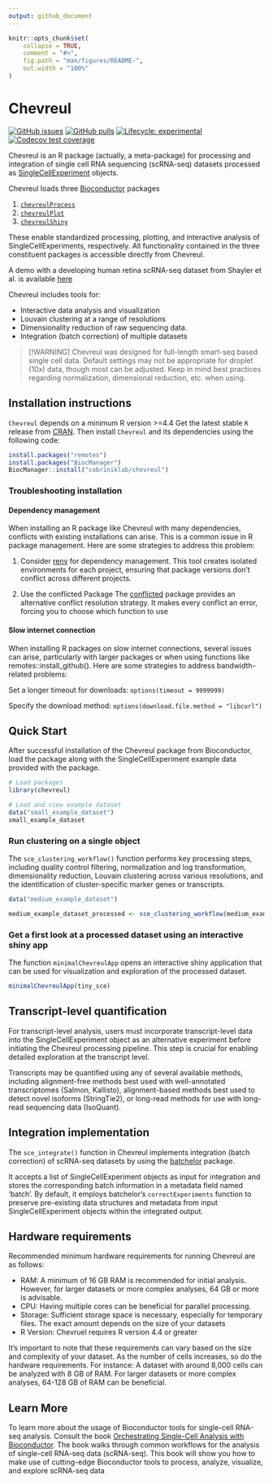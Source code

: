 ```yaml
---
output: github_document
---
```



<!-- README.md is generated from README.Rmd. Please edit that file -->

```r
knitr::opts_chunk$set(
    collapse = TRUE,
    comment = "#>",
    fig.path = "man/figures/README-",
    out.width = "100%"
)
```

# Chevreul

<!-- badges: start -->
[![GitHub issues](https://img.shields.io/github/issues/cobriniklab/chevreul)](https://github.com/cobriniklab/chevreul/issues)
[![GitHub pulls](https://img.shields.io/github/issues-pr/cobriniklab/chevreul)](https://github.com/cobriniklab/chevreul/pulls)
[![Lifecycle: experimental](https://img.shields.io/badge/lifecycle-experimental-orange.svg)](https://lifecycle.r-lib.org/articles/stages.html#experimental)
[![Codecov test coverage](https://codecov.io/gh/cobriniklab/chevreul/graph/badge.svg)](https://app.codecov.io/gh/cobriniklab/chevreul)
<!-- badges: end -->

Chevreul is an R package (actually, a meta-package) for processing and integration of single cell RNA sequencing (scRNA-seq) datasets processed as
<a href="https://bioconductor.org/packages/devel/bioc/vignettes/SingleCellExperiment/inst/doc/intro.html" target="_blank" rel="noopener noreferrer">SingleCellExperiment</a> objects.

Chevreul loads three [Bioconductor](http://bioconductor.org/) packages 

1. [`chevreulProcess`](https://github.com/cobriniklab/chevreulProcess) 
2. [`chevreulPlot`](https://github.com/cobriniklab/chevreulPlot)
3. [`chevreulShiny`](https://github.com/cobriniklab/chevreulShiny)

These enable standardized processing, plotting, and interactive analysis of SingleCellExperiments, respectively.
All functionality contained in the three constituent packages is accessible directly from Chevreul. 

A demo with a developing human retina scRNA-seq dataset from Shayler et al. is available <a href="https://cobrinik-1.saban-chla.usc.edu/shinyproxy/app/chevreul" target="_blank" rel="noopener noreferrer">here</a>

Chevreul includes tools for:

-   Interactive data analysis and visualization 
-   Louvain clustering at a range of resolutions 
-   Dimensionality reduction of raw sequencing data.
-   Integration (batch correction) of multiple datasets

> [!WARNING]
> Chevreul was designed for full-length smart-seq based single cell data. Default settings may not be appropriate for droplet (10x) data, though most can be adjusted. Keep in mind best practices regarding normalization, dimensional reduction, etc. when using. 

## Installation instructions

`Chevreul` depends on a minimum R version >=4.4
Get the latest stable `R` release from [CRAN](http://cran.r-project.org/). Then install `Chevreul` and its dependencies using the following code:

```r
install.packages("remotes")
install.packages("BiocManager")
BiocManager::install("cobriniklab/chevreul")
```

### Troubleshooting installation

#### Dependency management

When installing an R package like Chevreul with many dependencies, conflicts with existing installations can arise. This is a common issue in R package management. Here are some strategies to address this problem:

1. Consider <a href="https://rstudio.github.io/renv/articles/renv.html" target="_blank" rel="noopener noreferrer">renv</a> for dependency management. This tool creates isolated environments for each project, ensuring that package versions don't conflict across different projects.

2. Use the conflicted Package
The <a href="https://conflicted.r-lib.org" target="_blank" rel="noopener noreferrer">conflicted</a> package provides an alternative conflict resolution strategy. It makes every conflict an error, forcing you to choose which function to use

#### Slow internet connection

When installing R packages on slow internet connections, several issues can arise, particularly with larger packages or when using functions like remotes::install_github(). Here are some strategies to address bandwidth-related problems:

Set a longer timeout for downloads:
`options(timeout = 9999999)`

Specify the download method:
`options(download.file.method = "libcurl")`

## Quick Start

After successful installation of the Chevreul package from Bioconductor, load the package along with the SingleCellExperiment example data provided with the package.

```r
# Load packages
library(chevreul)

# Load and view example dataset
data("small_example_dataset")
small_example_dataset
```

### Run clustering on a single object

The `sce_clustering_workflow()` function performs key processing steps, including quality control filtering, normalization and log transformation, dimensionality reduction, Louvain clustering across various resolutions, and the identification of cluster-specific marker genes or transcripts.

```r
data("medium_example_dataset")

medium_example_dataset_processed <- sce_clustering_workflow(medium_example_dataset, resolution = 0.6, experiment_name = "sce", organism = "human") 
```

### Get a first look at a processed dataset using an interactive shiny app

The function `minimalChevreulApp` opens an interactive shiny application that can be used for visualization and exploration of the processed dataset.

```r
minimalChevreulApp(tiny_sce)
```

## Transcript-level quantification

For transcript-level analysis, users must incorporate transcript-level data into the SingleCellExperiment object as an alternative experiment before initiating the Chevreul processing pipeline. This step is crucial for enabling detailed exploration at the transcript level.

Transcripts may be quantified using any of several available methods, including alignment-free methods best used with well-annotated transcriptomes (Salmon, Kallisto), alignment-based methods best used to detect novel isoforms (StringTie2), or long-read methods for use with long-read sequencing data (IsoQuant). 

## Integration implementation 

The `sce_integrate()` function in Chevreul implements integration (batch correction) of scRNA-seq datasets by using the <a href="https://bioconductor.org/packages/devel/bioc/vignettes/batchelor/inst/doc/correction.html" target="_blank" rel="noopener noreferrer">batchelor</a> package. 

It accepts a list of SingleCellExperiment objects as input for integration and stores the corresponding batch information in a metadata field named 'batch'. By default, it employs batchelor's `correctExperiments` function to preserve pre-existing data structures and metadata from input SingleCellExperiment objects within the integrated output.

## Hardware requirements 

Recommended minimum hardware requirements for running Chevreul are as follows:
    
- RAM: A minimum of 16 GB RAM is recommended for initial analysis. However, for larger datasets or more complex analyses, 64 GB or more is advisable.
- CPU: Having multiple cores can be beneficial for parallel processing. 
- Storage: Sufficient storage space is necessary, especially for temporary files. The exact amount depends on the size of your datasets
- R Version: Chevruel requires R version 4.4 or greater

It's important to note that these requirements can vary based on the size and complexity of your dataset. As the number of cells increases, so do the hardware requirements. For instance: A dataset with around 8,000 cells can be analyzed with 8 GB of RAM. For larger datasets or more complex analyses, 64-128 GB of RAM can be beneficial.

## Learn More

To learn more about the usage of Bioconductor tools for single-cell RNA-seq analysis. Consult the book <a href="https://bioconductor.org/books/release/OSCA/" target="_blank" rel="noopener noreferrer">Orchestrating Single-Cell Analysis with Bioconductor</a>. The book walks through common workflows for the analysis of single-cell RNA-seq data (scRNA-seq). This book will show you how to make use of cutting-edge Bioconductor tools to process, analyze, visualize, and explore scRNA-seq data
